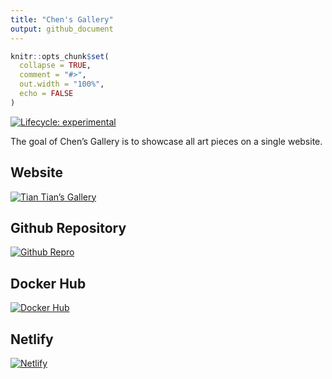 ```yaml
---
title: "Chen's Gallery"
output: github_document
---
```


<!-- README.md is generated from README.Rmd. Please edit that file -->

```r

knitr::opts_chunk$set(
  collapse = TRUE,
  comment = "#>",
  out.width = "100%",
  echo = FALSE
)

```

<!-- badges: start -->
[![Lifecycle: experimental](https://img.shields.io/badge/lifecycle-experimental-orange.svg)](https://www.tidyverse.org/lifecycle/#experimental)
<!-- badges: end -->

The goal of Chen's Gallery is to showcase all art pieces on a single website.

## Website

[![Tian Tian's Gallery](/Users/chris/r_programming/chensgallery/static/general/url.png)](https://tiantiandegallery.netlify.app)

## Github Repository

[![Github Repro](/Users/chris/r_programming/chensgallery/static/general/github.png)](https://github.com/deadhand777/chensgallery)

## Docker Hub

[![Docker Hub](/Users/chris/r_programming/chensgallery/static/general/docker.png)](https://www.docker.com/)

## Netlify

[![Netlify](/Users/chris/r_programming/chensgallery/static/general/netlify.png)](https://app.netlify.com/sites/tiantiandegallery/overview)
